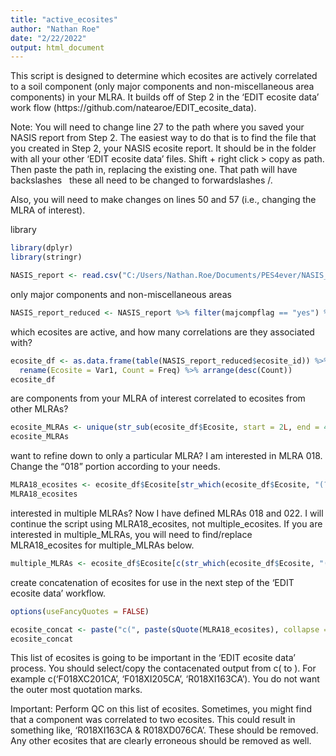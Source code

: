 ---
title: "active_ecosites"
author: "Nathan Roe"
date: "2/22/2022"
output: html_document
---

This script is designed to determine which ecosites are actively correlated to a soil component
(only major components and non-miscellaneous area components) in your MLRA. It builds off of Step 2
in the 'EDIT ecosite data' work flow (https://github.com/natearoe/EDIT_ecosite_data). 

Note: You will need to change line 27 to the path where you saved your NASIS report from Step 2. 
The easiest way to do that is to find the file that you created in Step 2, your NASIS ecosite report. 
It should be in the folder with all your other 'EDIT ecosite data' files. Shift + right click > 
copy as path. Then paste the path in, replacing the existing one. That path will have backslashes \ 
these all need to be changed to forwardslashes /. 

Also, you will need to make changes on lines 50 and 57 (i.e., changing the MLRA of interest). 

library
```{r, message=FALSE, warning=FALSE}
library(dplyr)
library(stringr)
```

```{r}
NASIS_report <- read.csv("C:/Users/Nathan.Roe/Documents/PES4ever/NASIS_data_for_EDIT.csv")
```

only major components and non-miscellaneous areas
```{r}
NASIS_report_reduced <- NASIS_report %>% filter(majcompflag == "yes") %>% filter(compkind != "miscellaneous area")
```

which ecosites are active, and how many correlations are they associated with?
```{r}
ecosite_df <- as.data.frame(table(NASIS_report_reduced$ecosite_id)) %>% 
  rename(Ecosite = Var1, Count = Freq) %>% arrange(desc(Count))
ecosite_df
```

are components from your MLRA of interest correlated to ecosites from other MLRAs?
```{r}
ecosite_MLRAs <- unique(str_sub(ecosite_df$Ecosite, start = 2L, end = 4L))
ecosite_MLRAs
```

want to refine down to only a particular MLRA? I am interested in MLRA 018. Change the "018" portion according to your needs.
```{r}
MLRA18_ecosites <- ecosite_df$Ecosite[str_which(ecosite_df$Ecosite, "(?<=R|F{1})018")]
MLRA18_ecosites
```

interested in multiple MLRAs? Now I have defined MLRAs 018 and 022. I will continue the script using MLRA18_ecosites, not multiple_ecosites. If you 
are interested in multiple_MLRAs, you will need to find/replace MLRA18_ecosites for multiple_MLRAs below. 
```{r}
multiple_MLRAs <- ecosite_df$Ecosite[c(str_which(ecosite_df$Ecosite, "(?<=R|F{1})018"), str_which(ecosite_df$Ecosite, "(?<=R|F{1})022"))]
```

create concatenation of ecosites for use in the next step of the 'EDIT ecosite data' workflow. 
```{r}
options(useFancyQuotes = FALSE)

ecosite_concat <- paste("c(", paste(sQuote(MLRA18_ecosites), collapse = ", "), ")")
ecosite_concat
```

This list of ecosites is going to be important in the 'EDIT ecosite data' process. You should select/copy the contacenated output from
c( to ). For example c('F018XC201CA', 'F018XI205CA', 'R018XI163CA'). You do not want the outer most quotation marks. 

Important: Perform QC on this list of ecosites. Sometimes, you might find that a component was correlated to two ecosites. This could result in something like, 'R018XI163CA & R018XD076CA'. These should be removed. Any other ecosites that are clearly erroneous should be removed as well. 